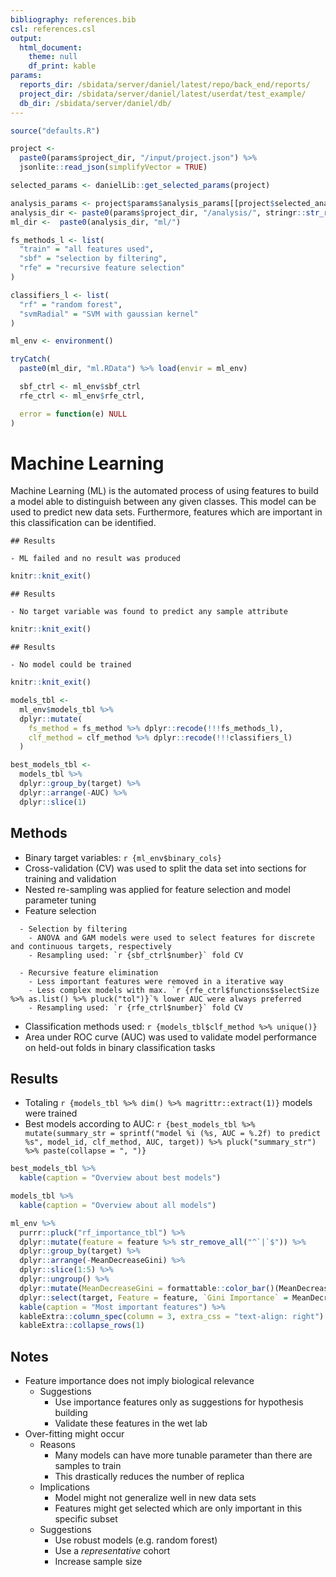 ```yaml
---
bibliography: references.bib
csl: references.csl
output:
  html_document:
    theme: null
    df_print: kable
params:
  reports_dir: /sbidata/server/daniel/latest/repo/back_end/reports/
  project_dir: /sbidata/server/daniel/latest/userdat/test_example/
  db_dir: /sbidata/server/daniel/db/
---
```


```r
source("defaults.R")

project <-
  paste0(params$project_dir, "/input/project.json") %>%
  jsonlite::read_json(simplifyVector = TRUE)

selected_params <- danielLib::get_selected_params(project)

analysis_params <- project$params$analysis_params[[project$selected_analysis_params]]
analysis_dir <- paste0(params$project_dir, "/analysis/", stringr::str_replace_all(selected_params$analysis, " ", "_"), "/")
ml_dir <-  paste0(analysis_dir, "ml/")

fs_methods_l <- list(
  "train" = "all features used",
  "sbf" = "selection by filtering",
  "rfe" = "recursive feature selection"
)

classifiers_l <- list(
  "rf" = "random forest",
  "svmRadial" = "SVM with gaussian kernel"
)

ml_env <- environment()

tryCatch(
  paste0(ml_dir, "ml.RData") %>% load(envir = ml_env)

  sbf_ctrl <- ml_env$sbf_ctrl
  rfe_ctrl <- ml_env$rfe_ctrl,

  error = function(e) NULL
)
```


# Machine Learning
Machine Learning (ML) is the automated process of using features to build a model able to distinguish between any given classes.
This model can be used to predict new data sets.
Furthermore, features which are important in this classification can be identified.

```rmd
## Results

- ML failed and no result was produced
```
```r
knitr::knit_exit()
```

```rmd
## Results

- No target variable was found to predict any sample attribute
```
```r
knitr::knit_exit()
```

```rmd
## Results

- No model could be trained
```
```r
knitr::knit_exit()
```


```r
models_tbl <-
  ml_env$models_tbl %>%
  dplyr::mutate(
    fs_method = fs_method %>% dplyr::recode(!!!fs_methods_l),
    clf_method = clf_method %>% dplyr::recode(!!!classifiers_l)
  )  

best_models_tbl <-
  models_tbl %>%
  dplyr::group_by(target) %>%
  dplyr::arrange(-AUC) %>%
  dplyr::slice(1)  
```

## Methods
- Binary target variables: `r {ml_env$binary_cols}`
- Cross-validation (CV) was used to split the data set into sections for training and validation
- Nested re-sampling was applied for feature selection and model parameter tuning
- Feature selection
```rmd
  - Selection by filtering
    - ANOVA and GAM models were used to select features for discrete and continuous targets, respectively
    - Resampling used: `r {sbf_ctrl$number}` fold CV
```
```rmd
  - Recursive feature elimination
    - Less important features were removed in a iterative way
    - Less complex models with max. `r {rfe_ctrl$functions$selectSize %>% as.list() %>% pluck("tol")}`% lower AUC were always preferred
    - Resampling used: `r {rfe_ctrl$number}` fold CV
```
- Classification methods used: `r {models_tbl$clf_method %>% unique()}`
- Area under ROC curve (AUC) was used to validate model performance on held-out folds in binary classification tasks

## Results
- Totaling `r {models_tbl %>% dim() %>% magrittr::extract(1)}` models were trained
- Best models according to AUC: `r {best_models_tbl %>% mutate(summary_str = sprintf("model %i (%s, AUC = %.2f) to predict %s", model_id, clf_method, AUC, target)) %>% pluck("summary_str") %>% paste(collapse = ", ")}`

```r
best_models_tbl %>%
  kable(caption = "Overview about best models")
```

```r
models_tbl %>%
  kable(caption = "Overview about all models")
```

```r
ml_env %>%
  purrr::pluck("rf_importance_tbl") %>%
  dplyr::mutate(feature = feature %>% str_remove_all("^`|`$")) %>%
  dplyr::group_by(target) %>%
  dplyr::arrange(-MeanDecreaseGini) %>%
  dplyr::slice(1:5) %>%
  dplyr::ungroup() %>%
  dplyr::mutate(MeanDecreaseGini = formattable::color_bar()(MeanDecreaseGini %>% round(2))) %>%
  dplyr::select(target, Feature = feature, `Gini Importance` = MeanDecreaseGini) %>%
  kable(caption = "Most important features") %>%
  kableExtra::column_spec(column = 3, extra_css = "text-align: right") %>%
  kableExtra::collapse_rows(1)
```

## Notes
- Feature importance does not imply biological relevance
  - Suggestions
    - Use importance features only as suggestions for hypothesis building
    - Validate these features in the wet lab

- Over-fitting might occur
  - Reasons
    - Many models can have more tunable parameter than there are samples to train
    - This drastically reduces the number of replica
  - Implications
    - Model might not generalize well in new data sets
    - Features might get selected which are only important in this specific subset
  - Suggestions
    - Use robust models (e.g. random forest)
    - Use a *representative* cohort
    - Increase sample size
